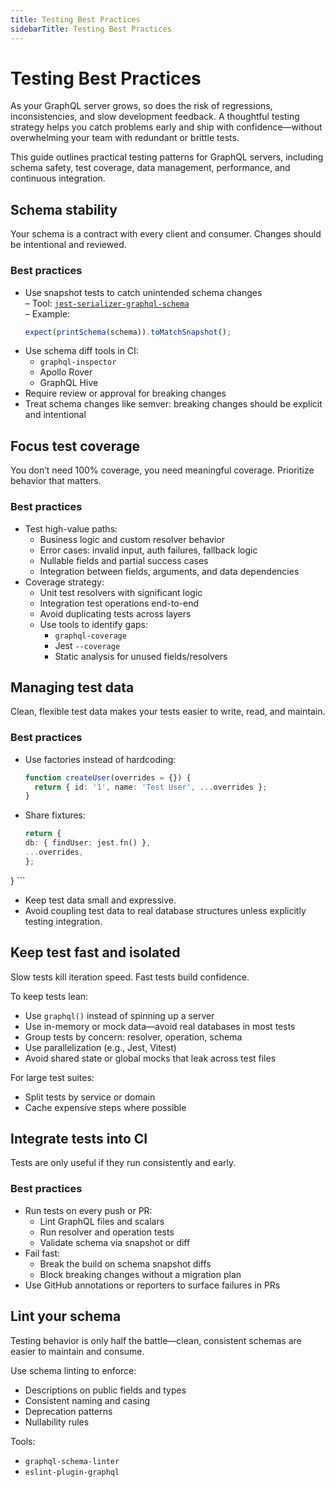 ```yaml
---
title: Testing Best Practices
sidebarTitle: Testing Best Practices
---
```


# Testing Best Practices

As your GraphQL server grows, so does the risk of regressions, inconsistencies, 
and slow development feedback. A thoughtful testing strategy helps you catch 
problems early and ship with confidence—without overwhelming your team with 
redundant or brittle tests.

This guide outlines practical testing patterns for GraphQL servers, 
including schema safety, test coverage, data management, performance, and 
continuous integration.

## Schema stability

Your schema is a contract with every client and consumer. Changes should 
be intentional and reviewed.

### Best practices

- Use snapshot tests to catch unintended schema changes  
  – Tool: [`jest-serializer-graphql-schema`](https://github.com/kamilkisiela/jest-serializer-graphql-schema)  
  – Example:
    ```ts
    expect(printSchema(schema)).toMatchSnapshot();
    ```
- Use schema diff tools in CI:
  - `graphql-inspector`
  - Apollo Rover
  - GraphQL Hive
- Require review or approval for breaking changes
- Treat schema changes like semver: breaking changes should be explicit and 
intentional

## Focus test coverage

You don’t need 100% coverage, you need meaningful coverage. Prioritize 
behavior that matters.

### Best practices

- Test high-value paths:
    - Business logic and custom resolver behavior
    - Error cases: invalid input, auth failures, fallback logic
    - Nullable fields and partial success cases
    - Integration between fields, arguments, and data dependencies
- Coverage strategy:
    - Unit test resolvers with significant logic
    - Integration test operations end-to-end
    - Avoid duplicating tests across layers
    - Use tools to identify gaps:
        - `graphql-coverage`
        - Jest `--coverage`
        - Static analysis for unused fields/resolvers

## Managing test data

Clean, flexible test data makes your tests easier to write, read, and 
maintain.

### Best practices

- Use factories instead of hardcoding:
  ```ts
  function createUser(overrides = {}) {
    return { id: '1', name: 'Test User', ...overrides };
  }
- Share fixtures:
    ```ts
  return {
    db: { findUser: jest.fn() },
    ...overrides,
  };
}
    ```
- Keep test data small and expressive.
- Avoid coupling test data to real database structures 
unless explicitly testing integration.

## Keep test fast and isolated

Slow tests kill iteration speed. Fast tests build confidence.

To keep tests lean:
- Use `graphql()` instead of spinning up a server
- Use in-memory or mock data—avoid real databases in most tests
- Group tests by concern: resolver, operation, schema
- Use parallelization (e.g., Jest, Vitest)
- Avoid shared state or global mocks that leak across test files

For large test suites:
- Split tests by service or domain
- Cache expensive steps where possible

## Integrate tests into CI

Tests are only useful if they run consistently and early.

### Best practices

- Run tests on every push or PR:
    - Lint GraphQL files and scalars
    - Run resolver and operation tests
    - Validate schema via snapshot or diff
- Fail fast:
    - Break the build on schema snapshot diffs
    - Block breaking changes without a migration plan
- Use GitHub annotations or reporters to surface failures in PRs

## Lint your schema

Testing behavior is only half the battle—clean, consistent schemas are 
easier to maintain and consume.

Use schema linting to enforce:
- Descriptions on public fields and types
- Consistent naming and casing
- Deprecation patterns
- Nullability rules

Tools:
- `graphql-schema-linter`
- `eslint-plugin-graphql`